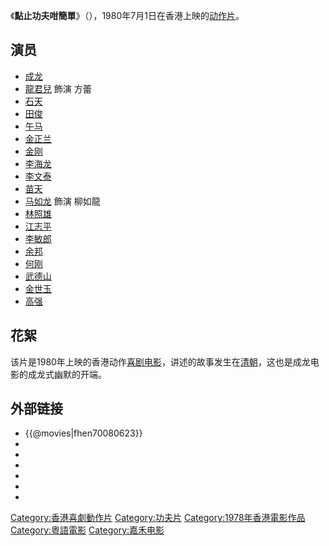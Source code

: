 {{unreferenced|time=2018-06-30T22:45:34+00:00}}
{{noteTA
|T=zh-cn:一招半式闯江湖;zh-hk:點止功夫咁簡單;zh-mo:點止功夫咁簡單;zh-tw:一招半式闖江湖;
|G1=Movie
|1=zh-cn:一招半式闯江湖;zh-hk:點止功夫咁簡單;zh-mo:點止功夫咁簡單;zh-tw:一招半式闖江湖;
}}
{{电影信息框
| 片名 = 點止功夫咁簡單
| 电影原名 = ''{{lang|en|Half a Loaf of Kung Fu}}''
| 图像 = Half A Loaf Of Kung Fu.jpg
| 图像说明 = 海报
| 导演 = [[陈志华|陈志华]]
| 监制 = 
| 制片 = [[罗维|罗维]]
| 编剧 = [[成龙|成龙]]<br>[[汤明志|汤明志]]
| 原著 = 
| 主演 = [[成龙|成龙]]<br>[[龍君兒|龍君兒]] <br>[[石天|石天]]<br>[[田俊|田俊]]<br>[[午马|午马]]
| 配乐 = [[陈勋奇|陈勋奇]]
| 摄影 = [[陈清渠|陈清渠]]
| 剪辑 = [[梁永灿|梁永灿]]
| 制片商 = [[罗维影业公司|罗维影业公司]]
| 发行商 = 罗维影业公司
| 上映日期 = {{Film date|1978|7|1|英属香港}}
| 片长 = 98分钟
| 产地 = {{BHKG}}
| 语言 = 粤语<br>国语
| 预算 = 
| 票房 = HK $1,526,871.50
| 前集 = 
| 续集 = 
| 香港片名 = 點止功夫咁簡單
| 台湾片名 = 一招半式闖江湖
}}
《'''點止功夫咁簡單'''》（{{lang-en|''Half a Loaf of Kung Fu''}}），1980年7月1日在香港上映的[[动作片|动作片]]。

== 演员 ==
*[[成龙|成龙]]
*[[龍君兒|龍君兒]] 飾演 方蕾
*[[石天|石天]]
*[[田俊|田俊]]
*[[午马|午马]]
*[[金正兰|金正兰]]
*[[金刚|金刚]]
*[[李海龙|李海龙]]
*[[李文泰|李文泰]]
*[[苗天|苗天]]
*[[马如龙|马如龙]] 飾演 柳如龍
*[[林照雄|林照雄]]
*[[江志平|江志平]]
*[[李敏郎|李敏郎]]
*[[余邦|余邦]]
*[[何刚|何刚]]
*[[武德山|武德山]]
*[[金世玉|金世玉]]
*[[高强|高强]]

== 花絮 ==
该片是1980年上映的香港动作[[喜剧电影|喜剧电影]]，讲述的故事发生在[[清朝|清朝]]，这也是成龙电影的成龙式幽默的开端。

== 外部链接 ==
*{{@movies|fhen70080623}}
*{{hkmdb title|6126|點止功夫咁簡單}}
*{{douban}}
*{{Mtime|12429|點止功夫咁簡單}}
*{{rotten-tomatoes|half-a-loaf-of-kung-fu}}
*{{Amg movie|126038}}
*{{imdb title|0080623}}

{{成龙}}

{{DEFAULTSORT:Yi一}}
[[Category:香港喜劇動作片|Category:香港喜劇動作片]]
[[Category:功夫片|Category:功夫片]]
[[Category:1978年香港電影作品|Category:1978年香港電影作品]]
[[Category:粵語電影|Category:粵語電影]]
[[Category:嘉禾电影|Category:嘉禾电影]]